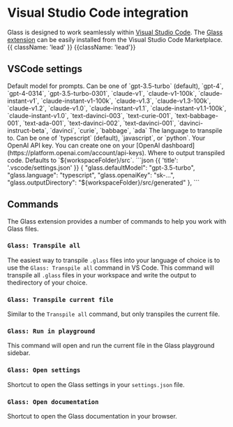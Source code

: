 
# Visual Studio Code integration

Glass is designed to work seamlessly within [Visual Studio Code](https://code.visualstudio.com). The [Glass extension](https://marketplace.visualstudio.com/items?itemName=foundation.vscode-glass) can be easily installed from the Visual Studio Code Marketplace. {{ className: 'lead' }} {{className: 'lead'}}

## VSCode settings

<Row>
  <Col>
    <Properties>
      <Property name="glass.defaultModel" type="string">
        Default model for prompts. Can be one of `gpt-3.5-turbo` (default),
        `gpt-4`,
        `gpt-4-0314`,
        `gpt-3.5-turbo-0301`,
        `claude-v1`,
        `claude-v1-100k`,
        `claude-instant-v1`,
        `claude-instant-v1-100k`,
        `claude-v1.3`,
        `claude-v1.3-100k`,
        `claude-v1.2`,
        `claude-v1.0`,
        `claude-instant-v1.1`,
        `claude-instant-v1.1-100k`,
        `claude-instant-v1.0`,
        `text-davinci-003`,
        `text-curie-001`,
        `text-babbage-001`,
        `text-ada-001`,
        `text-davinci-002`,
        `text-davinci-001`,
        `davinci-instruct-beta`,
        `davinci`,
        `curie`,
        `babbage`,
        `ada`
      </Property>
      <Property name="glass.language" type="string">
        The language to transpile to. Can be one of `typescript` (default), `javascript`, or `python`.
      </Property>
      <Property name="glass.openaiKey" type="string">
        Your OpenAI API key. You can create one on your [OpenAI dashboard](https://platform.openai.com/account/api-keys).
      </Property>
      <Property name="glass.outputDirectory" type="string">
        Where to output transpiled code. Defaults to `${workspaceFolder}/src`.
      </Property>
    </Properties>
  </Col>
  <Col sticky>
    ```json {{ 'title': '.vscode/settings.json' }}
    {
      "glass.defaultModel": "gpt-3.5-turbo",
      "glass.language": "typescript",
      "glass.openaiKey": "sk-...",
      "glass.outputDirectory": "${workspaceFolder}/src/generated"
    },
    ```

  </Col>
</Row>

## Commands

The Glass extension provides a number of commands to help you work with Glass files.

### `Glass: Transpile all`

The easiest way to transpile `.glass` files into your language of choice is to use the `Glass: Transpile all` command in VS Code. This command will transpile all `.glass` files in your workspace and write the output to thedirectory of your choice.

### `Glass: Transpile current file`

Similar to the `Transpile all` command, but only transpiles the current file.

### `Glass: Run in playground`

This command will open and run the current file in the Glass playground sidebar.

### `Glass: Open settings`

Shortcut to open the Glass settings in your `settings.json` file.

### `Glass: Open documentation`

Shortcut to open the Glass documentation in your browser.
